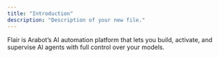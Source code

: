 ```yaml
---
title: "Introduction"
description: "Description of your new file."
---
```


Flair is Arabot’s AI automation platform that lets you build, activate, and supervise AI agents with full control over your models.